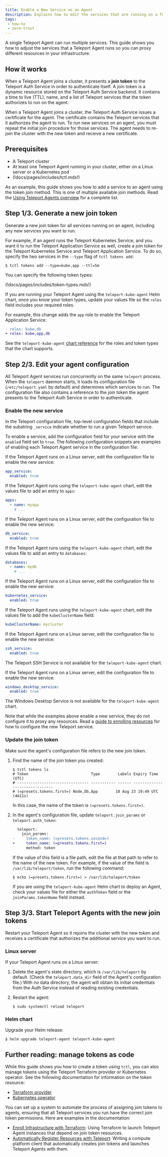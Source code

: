 ```yaml
---
title: Enable a New Service on an Agent
description: Explains how to edit the services that are running on a Teleport Agent.
tags:
 - how-to
 - zero-trust
---
```


A single Teleport Agent can run multiple services. This guide shows you how to
adjust the services that a Teleport Agent runs so you can proxy different
resources in your infrastructure.

## How it works

When a Teleport Agent joins a cluster, it presents a **join token** to the
Teleport Auth Service in order to authenticate itself. A join token is a dynamic
resource stored on the Teleport Auth Service backend. It contains a time to live
(TTL), name, and a list of Teleport services that the token authorizes to run on
the agent. 

When a Teleport Agent joins a cluster, the Teleport Auth Service issues a
certificate for the agent. The certificate contains the Teleport services that
it authorizes the agent to run. To run new services on an agent, you must repeat
the initial join procedure for those services. The agent needs to re-join the
cluster with the new token and receive a new certificate.

## Prerequisites

- A Teleport cluster
- At least one Teleport Agent running in your cluster, either on a Linux server
  or a Kubernetes pod
 - (!docs/pages/includes/tctl.mdx!)

As an example, this guide shows you how to add a service to an agent using the
token join method. This is one of multiple available join methods. Read the
[Using Teleport Agents overview](agents.mdx) for a complete list.

## Step 1/3. Generate a new join token

Generate a new join token for all services running on an agent, including any
new services you want to run. 

For example, if an agent runs the Teleport Kubernetes Service, and you want it
to run the Teleport Application Service as well, create a join token for the
Teleport Kubernetes Service and Teleport Application Service. To do so, specify
the two services in the `--type` flag of `tctl tokens add`:

```code
$ tctl tokens add --type=kube,app --ttl=5m
```

You can specify the following token types:

(!docs/pages/includes/token-types.mdx!)

If you are running your Teleport Agent using the `teleport-kube-agent` Helm
chart, once you know your token types, update your values file so the `roles`
field includes your required roles.

For example, this change adds the `app` role to enable the Teleport Application
Service:

```diff
- roles: kube,db
+ roles: kube,app,db
```

See the `teleport-kube-agent` [chart
reference](../../reference/helm-reference/teleport-kube-agent.mdx#roles) for the
roles and token types that the chart supports.

## Step 2/3. Edit your agent configuration

All Teleport Agent services run concurrently on the same `teleport` process.
When the `teleport` daemon starts, it loads its configuration file
(`/etc/teleport.yaml` by default) and determines which services to run. The
configuration file also contains a reference to the join token the agent
presents to the Teleport Auth Service in order to authenticate.

### Enable the new service

In the Teleport configuration file, top-level configuration fields that include
the substring `_service` indicate whether to run a given Teleport service. 

To enable a service, add the configuration field for your service with the
`enabled` field set to `true`. The following configuration snippets are examples
of enabling each Teleport Agent service in the configuration file:

<Tabs>
<TabItem label="Application Service">

If the Teleport Agent runs on a Linux server, edit the configuration
file to enable the new service:

```yaml
app_service:
  enabled: true
```

If the Teleport Agent runs using the `teleport-kube-agent` chart, edit the
values file to add an entry to `apps`:

```yaml
apps:
  - name: myapp
    # ...
```

</TabItem>
<TabItem label="Database Service">

If the Teleport Agent runs on a Linux server, edit the configuration
file to enable the new service:

```yaml
db_service:
  enabled: true
```

If the Teleport Agent runs using the `teleport-kube-agent` chart, edit the
values file to add an entry to `databases`:

```yaml
databases:
  - name: mydb
    # ...
```

</TabItem>
<TabItem label="Kubernetes Service">

If the Teleport Agent runs on a Linux server, edit the configuration
file to enable the new service:

```yaml
kubernetes_service:
  enabled: true
```

If the Teleport Agent runs using the `teleport-kube-agent` chart, edit the
values file to add the `kubeClusterName` field:

```yaml
kubeClusterName: mycluster
```

</TabItem>
<TabItem label="SSH Service">

If the Teleport Agent runs on a Linux server, edit the configuration
file to enable the new service:

```yaml
ssh_service:
  enabled: true
```

The Teleport SSH Service is not available for the `teleport-kube-agent` chart.

</TabItem>
<TabItem label="Windows Desktop Service">

If the Teleport Agent runs on a Linux server, edit the configuration
file to enable the new service:

```yaml
windows_desktop_service:
  enabled: true
```

The Windows Desktop Service is not available for the `teleport-kube-agent`
chart.

</TabItem>
</Tabs>

Note that while the examples above enable a new service, they do not configure
it to proxy any resources. Read a [guide to enrolling
resources](../enroll-resources.mdx) for how to configure the new Teleport
service.

### Update the join token

Make sure the agent's configuration file refers to the new join token.

1. Find the name of the join token you created:

   ```code
   $ tctl tokens ls
   # Token                            Type        Labels Expiry Time (UTC)
   # -------------------------------- ----------- ------ -------------------------------
   # (=presets.tokens.first=) Node,Db,App        10 Aug 23 19:49 UTC (4m11s)
   ```

   In this case, the name of the token is `(=presets.tokens.first=)`.

1. In the agent's configuration file, update `teleport.join_params` or
   `teleport.auth_token`:

   ```diff
     teleport:
       join_params:
   -     token_name: (=presets.tokens.second=)
   +     token_name: (=presets.tokens.first=)
         method: token
   ```
    

   If the value of this field is a file path, edit the file at that path to
   refer to the name of the new token. For example, if the value of the field is
   `/var/lib/teleport/token`, run the following command:

   ```code
   $ echo (=presets.tokens.first=) > /var/lib/teleport/token
   ```

   If you are using the `teleport-kube-agent` Helm chart to deploy an Agent,
   check your values file for either the `authToken` field or the
   `joinParams.tokenName` field instead.

## Step 3/3. Start Teleport Agents with the new join tokens

Restart your Teleport Agent so it rejoins the cluster with the new token and
receives a certificate that authorizes the additional service you want to run.

### Linux server

If your Teleport Agent runs on a Linux server:

1. Delete the agent's state directory, which is `/var/lib/teleport` by default.
   (Check the `teleport.data_dir` field of the Agent's configuration file.) With
   no data directory, the agent will obtain its initial credentials from the
   Auth Service instead of reading existing credentials.

1. Restart the agent:

   ```code
   $ sudo systemctl reload teleport
   ```

### Helm chart

Upgrade your Helm release:

```code
$ helm upgrade teleport-agent teleport-kube-agent
```

## Further reading: manage tokens as code

While this guide shows you how to create a token using `tctl`, you can also
manage tokens using the Teleport Terraform provider or Kubernetes operator. See
the following documentation for information on the token resource:
- [Terraform
  provider](../../reference/infrastructure-as-code/terraform-provider/resources/provision_token.mdx)
- [Kubernetes
  operator](../../reference/infrastructure-as-code/operator-resources/resources-teleport-dev-provisiontokens.mdx)

You can set up a system to automate the process of assigning join tokens to
agents, ensuring that all Teleport services you run have the correct join
token permissions. Here are examples in the documentation:
- [Enroll Infrastructure with
  Terraform](../../zero-trust-access/infrastructure-as-code/terraform-starter/enroll-resources.mdx):
  Using Terraform to launch Teleport Agent instances that depend on join token
  resources.
- [Automatically Register Resources with
  Teleport](../../zero-trust-access/api/automatically-register-agents.mdx): Writing a
  compute platform client that automatically creates join tokens and launches
  Teleport Agents with them.
